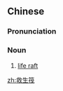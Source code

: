 ==Chinese==
{{zh-forms|type=21}}

===Pronunciation===
{{zh-pron
|m=jiùshēngfá
|c=gau3 sang1 fat6
|cat=n
}}

===Noun===
{{zh-noun}}

# [[life raft]]

[[zh:救生筏]]